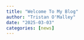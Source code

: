 ```yaml
---
title: "Welcome To My Blog"
author: "Tristan O'Malley"
date: "2025-03-03"
categories: [news]
---
```


